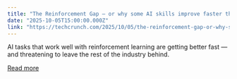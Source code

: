 ```yaml
---
title: "The Reinforcement Gap — or why some AI skills improve faster than others  "
date: "2025-10-05T15:00:00.000Z"
link: "https://techcrunch.com/2025/10/05/the-reinforcement-gap-or-why-some-ai-skills-improve-faster-than-others/"
---
```


AI tasks that work well with reinforcement learning are getting better fast — and threatening to leave the rest of the industry behind.

[Read more](https://techcrunch.com/2025/10/05/the-reinforcement-gap-or-why-some-ai-skills-improve-faster-than-others/)

